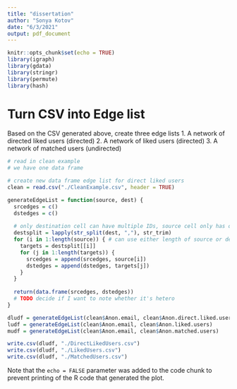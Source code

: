 ```yaml
---
title: "dissertation"
author: "Sonya Kotov"
date: "6/3/2021"
output: pdf_document
---
```


```r
knitr::opts_chunk$set(echo = TRUE)
library(igraph)
library(gdata)
library(stringr)
library(permute)
library(hash)
```

# Turn CSV into Edge list

Based on the CSV generated above, create three edge lists
1. A network of directed liked users (directed)
2. A network of liked users (directed)
3. A network of matched users (undirected)

```r
# read in clean example
# we have one data frame

# create new data frame edge list for direct liked users
clean = read.csv("./CleanExample.csv", header = TRUE)

generateEdgeList = function(source, dest) {
  srcedges = c()
  dstedges = c()
  
  # only destination cell can have multiple IDs, source cell only has one (because it is the row ID)
  destsplit = lapply(str_split(dest, ","), str_trim)
  for (i in 1:length(source)) { # can use either length of source or dest here
    targets = destsplit[[i]]
    for (j in 1:length(targets)) {
      srcedges = append(srcedges, source[i])
      dstedges = append(dstedges, targets[j]) 
    }
  }
  
  return(data.frame(srcedges, dstedges))
  # TODO decide if I want to note whether it's hetero
}

dludf = generateEdgeList(clean$Anon.email, clean$Anon.direct.liked.users)
ludf = generateEdgeList(clean$Anon.email, clean$Anon.liked.users)
mudf = generateEdgeList(clean$Anon.email, clean$Anon.matched.users)

write.csv(dludf, "./DirectLikedUsers.csv")
write.csv(dludf, "./LikedUsers.csv")
write.csv(dludf, "./MatchedUsers.csv")   

```

Note that the `echo = FALSE` parameter was added to the code chunk to prevent printing of the R code that generated the plot.
